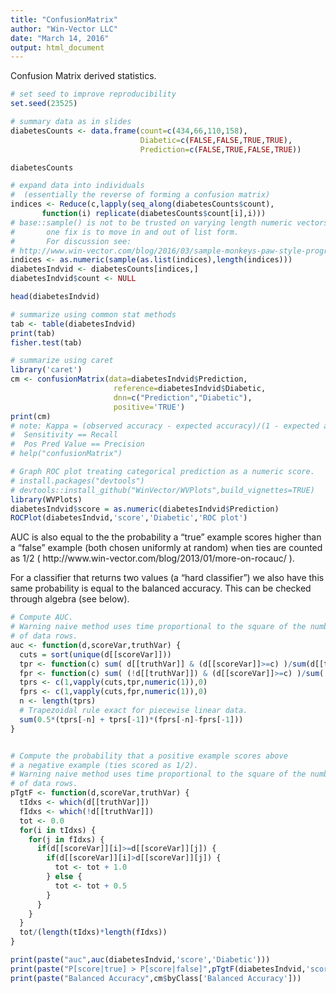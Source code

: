 ```yaml
---
title: "ConfusionMatrix"
author: "Win-Vector LLC"
date: "March 14, 2016"
output: html_document
---
```


Confusion Matrix derived statistics.

```r
# set seed to improve reproducibility
set.seed(23525)

# summary data as in slides
diabetesCounts <- data.frame(count=c(434,66,110,158),
                             Diabetic=c(FALSE,FALSE,TRUE,TRUE),
                             Prediction=c(FALSE,TRUE,FALSE,TRUE))

diabetesCounts

# expand data into individuals
#  (essentially the reverse of forming a confusion matrix)
indices <- Reduce(c,lapply(seq_along(diabetesCounts$count),
       function(i) replicate(diabetesCounts$count[i],i)))
# base::sample() is not to be trusted on varying length numeric vectors
#       one fix is to move in and out of list form.
#       For discussion see:
# http://www.win-vector.com/blog/2016/03/sample-monkeys-paw-style-programming-in-r/
indices <- as.numeric(sample(as.list(indices),length(indices)))
diabetesIndvid <- diabetesCounts[indices,]
diabetesIndvid$count <- NULL

head(diabetesIndvid)
```

```r
# summarize using common stat methods
tab <- table(diabetesIndvid)
print(tab)
fisher.test(tab)
```

```r
# summarize using caret
library('caret')
cm <- confusionMatrix(data=diabetesIndvid$Prediction,
                       reference=diabetesIndvid$Diabetic,
                       dnn=c("Prediction","Diabetic"),
                       positive='TRUE')
print(cm)
# note: Kappa = (observed accuracy - expected accuracy)/(1 - expected accuracy)
#  Sensitivity == Recall
#  Pos Pred Value == Precision
# help("confusionMatrix")
```

```r
# Graph ROC plot treating categorical prediction as a numeric score.
# install.packages("devtools")
# devtools::install_github("WinVector/WVPlots",build_vignettes=TRUE)
library(WVPlots)
diabetesIndvid$score = as.numeric(diabetesIndvid$Prediction)
ROCPlot(diabetesIndvid,'score','Diabetic','ROC plot')
```

AUC is also equal to the the probability a "true" example scores higher than a
"false" example (both chosen uniformly at random) when ties are counted as 1/2 (
http://www.win-vector.com/blog/2013/01/more-on-rocauc/ ).

For a classifier that returns two values (a "hard classifier") we also have
this same probability is equal to the balanced accuracy.
This can be checked through algebra (see below).


```r
# Compute AUC.
# Warning naive method uses time proportional to the square of the number
# of data rows.
auc <- function(d,scoreVar,truthVar) {
  cuts = sort(unique(d[[scoreVar]]))
  tpr <- function(c) sum( d[[truthVar]] & (d[[scoreVar]]>=c) )/sum(d[[truthVar]])
  fpr <- function(c) sum( (!d[[truthVar]]) & (d[[scoreVar]]>=c) )/sum(!d[[truthVar]])
  tprs <- c(1,vapply(cuts,tpr,numeric(1)),0)
  fprs <- c(1,vapply(cuts,fpr,numeric(1)),0)
  n <- length(tprs)
  # Trapezoidal rule exact for piecewise linear data.
  sum(0.5*(tprs[-n] + tprs[-1])*(fprs[-n]-fprs[-1]))
}


# Compute the probability that a positive example scores above
# a negative example (ties scored as 1/2).
# Warning naive method uses time proportional to the square of the number
# of data rows.
pTgtF <- function(d,scoreVar,truthVar) {
  tIdxs <- which(d[[truthVar]])
  fIdxs <- which(!d[[truthVar]])
  tot <- 0.0
  for(i in tIdxs) {
    for(j in fIdxs) {
      if(d[[scoreVar]][i]>=d[[scoreVar]][j]) {
        if(d[[scoreVar]][i]>d[[scoreVar]][j]) {
          tot <- tot + 1.0
        } else {
          tot <- tot + 0.5
        }
      }
    }
  }
  tot/(length(tIdxs)*length(fIdxs))
}

print(paste("auc",auc(diabetesIndvid,'score','Diabetic')))
print(paste("P[score|true] > P[score|false]",pTgtF(diabetesIndvid,'score','Diabetic')))
print(paste("Balanced Accuracy",cm$byClass['Balanced Accuracy']))
```

